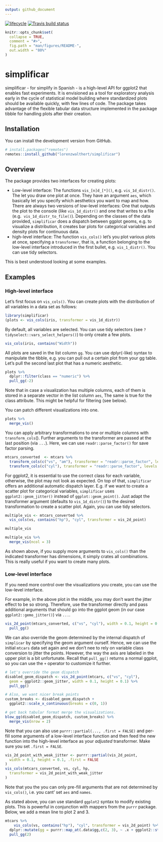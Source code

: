 ```yaml
---
output: github_document
---
```

[![lifecycle](https://img.shields.io/badge/lifecycle-experimental-orange.svg)](https://www.tidyverse.org/life cycle/#experimental)
  [![Travis build status](https://travis-ci.org/lorenzwalthert/simplificar.svg?branch=master)](https://travis-ci.org/lorenzwalthert/simplificar)
<!-- README.md is generated from README.Rmd. Please edit that file -->

```r
knitr::opts_chunk$set(
  collapse = TRUE,
  comment = "#>",
  fig.path = "man/figures/README-",
  out.width = "80%"
)
```


# simplificar

simplificar - for simplify in Spanish - is a high-level API for ggplot2 that 
enables fast experiments. It is envisioned as a tool for exploratory analysis 
early in the cycle of statistical model building where standardized plots 
should be available quickly, with few lines of code. The package takes 
advantage of the flexible tabular data structure implemented in the package 
tibble for handling plots after their creation.

## Installation

You can install the development version from GitHub.

```r
# install.packages("remotes")
remotes::install_github("lorenzwalthert/simplificar")
```


## Overview

The package provides two interfaces for creating plots: 

* Low-level interface: The functions `vis_[n]d_[*]()`, e.g. `vis_1d_distr()`. The 
  let you draw one plot at once. They have an argument `aes`, which basically 
  let you specify which aesthetics you want to map and how. There are always
  two versions of low-level interfaces: One that outputs the plot to the 
  console (like `vis_1d_distr()` and one that writes to a file (e.g. 
  `vis_1d_distr_to_file()`). Depending on the classes of the data provided, 
  `simplificar` does a dispatch between ggplot geoms, e.g. to visualize a 
  distribution, it creates bar plots for categorical variables and density 
  plots for continuous data.
* high-level interface: The function `vis_cols()` let's you plot various plots 
  at once, specifying a `transformer`, that is, a function belonging to the 
  low-level interface introduced in the first bullet, e.g. `vis_1_distr()`. 
  You can use tidy selectors. 

This is best understood looking at some examples.

## Examples

### High-level interface

Let's first focus on `vis_cols()`. You can create plots with the distribution 
of all variables in a data set as follows:

```r
library(simplificar)
(plots <- vis_cols(iris, transformer = vis_1d_distr))
```

By default, all variables are selected. You can use tidy selectors (see 
`?tidyselect::vars_select_helpers()`) to only create a few plots.
```r
vis_cols(iris, contains("Width"))
```

All plots are saved in the list column `gg`. You can use dplyr(-like) syntax
to manipulate the tibble, e.g. you can pull out a certain plot from your gg 
table. Let's pull the second last plot that has a numeric aesthetic.
```r
plots %>%
  dplyr::filter(class == "numeric") %>%
  pull_gg(-2)
```

Note that in case a visualization has multiple columns, each of them is stored
in a separate vector in the list column `aes`, The same is true for the class
attribute. This might be helpful for filtering (see below).

You can patch different visualizations into one.
```r
plots %>%
  merge_vis()
```

You can apply arbitrary transformations to one or multiple columns with 
`transform_cols`(). Further arguments to the transformer are passed at the last 
position (via `...`). Here, we can use `readr::parse_factor()` for save factor 
parsing.

```r
mtcars_converted  <- mtcars %>%
  transform_cols(c("vs", "am"), transformer = "readr::parse_factor", levels = 1:0) %>%
  transform_cols(c("cyl"), transformer = "readr::parse_factor", levels = c(4, 6, 8))

```

For ggplot2, it is essential to use the correct class for each variable, 
otherwise, the plot may not look as expected. On top of that, `simplificar`
offers an additional automatic dispatch layer. E.g. if we want to create a 
scatter plot for categorical variables, `simplificar` uses `ggplot2::geom_jitter()`
instead of `ggplot::geom_point()`. 
Just adapt the transformer argument (defaults to `vis_1d_distr()`) to the 
desired transformation to create a scatter plot. Again, you can 
use tidy selectors.
```r
multiple_vis <- mtcars_converted %>%
  vis_cols(vs, contains("hp"), "cyl", transformer = vis_2d_point) 

multiple_vis

multiple_vis %>%
  merge_vis(ncol = 3)
```

As shown above, if you supply more arguments to `vis_cols()` than the indicated 
transformer has dimensions, it simply crates all combinations. This is really useful if 
you want to create many plots.

### Low-level interface

If you need more control over the visualizations you create, you can use the 
low-level interface.

For example, in the above plot in the middle, you may don't want the jitter
effect to be so strong. Therefore, use the transformer directly and pass 
additional arguments that should go into the ggplot geom (in our
case `ggplot2::gemo_jitter()`) via `...`.

```r
vis_2d_point(mtcars_converted, c("vs", "cyl"), width = 0.1, height = 0.1) %>%
  pull_gg()
```

We can also override the geom determined by the internal dispatch of `simplicar`
by specifying the geom argument ourself. Hence, we can use the initial `mtcars` 
data set again and we don't nee to rely on variable class conversion to jitter 
the points. However, the way the axis are labeled in the upper plot is a bit
unfortunate. Recall that `pull_gg()` returns a normal ggplot, so you can use 
the `+` operator to customize it further.

```r
# let's override the geom dispatch
disabled_geom_dispatch <- vis_2d_point(mtcars, c("vs", "cyl"), 
  geom = ggplot2::geom_jitter, width = 0.1, height = 0.1) %>%
  pull_gg()

# Also, we want nicer break points
custom_breaks <- disabled_geom_dispatch + 
  ggplot2::scale_x_continuous(breaks = c(0, 1))

# get back tabular format merge the visualizations. 
blow_gg(disabled_geom_dispatch, custom_breaks) %>%
  merge_vis(nrow = 2)
```


Note that you can also use `purrr::partial(..., .first = FALSE)` and per-fill 
some arguments of a low-level interface function and then feed the new function into 
the high-level interface as your *adjusted* transformer. Make sure you set 
`.first = FALSE`.
```r
vis_2d_point_with_weak_jitter <- purrr::partial(vis_2d_point, 
  width = 0.1, height = 0.1, .first = FALSE
)
vis_cols(mtcars_converted, vs, cyl, hp,
  transformer = vis_2d_point_with_weak_jitter
)
```

Note that you the you can only pre-fill arguments that are not determined by 
`vis_cols()`, i.e. you cant' set `aes` and `names`.


As stated above, you can use standard `ggplot2` syntax to modify existing plots.
This is powerful in conjunction with mappers from the `purrr` package.
Below, we add a mean line to plot 2 and 3.
```r
mtcars %>%
    vis_cols(vs, contains("hp"), "cyl", transformer = vis_2d_point) %>%
  dplyr::mutate(gg = purrr::map_at(.data$gg,c(2, 3), ~ .x + ggplot2::stat_summary(fun.y = mean, geom = "line"))) %>%
  pull_gg(2)
```
